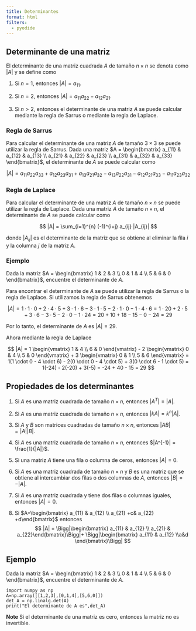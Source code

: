 ```yaml
---
title: Determinantes
format: html
filters:
  - pyodide
---
```



## Determinante de una matriz

El determinante de una matriz cuadrada $A$ de tamaño $n \times n$ se denota como $|A|$ y se define como

1. Si $n=1$, entonces $|A| = a_{11}$.

2. Si $n=2$, entonces $|A| = a_{11}a_{22} - a_{12}a_{21}$.

3. Si $n>2$, entonces el determinante de una matriz $A$ se puede calcular mediante la regla de Sarrus o mediante la regla de Laplace.

### Regla de Sarrus

Para calcular el determinante de una matriz $A$ de tamaño $3 \times 3$ se puede utilizar la regla de Sarrus. Dada una matriz $A = \begin{bmatrix} a_{11} & a_{12} & a_{13} \\ a_{21} & a_{22} & a_{23} \\ a_{31} & a_{32} & a_{33} \end{bmatrix}$, el determinante de $A$ se puede calcular como

$$
|A| = a_{11}a_{22}a_{33} + a_{12}a_{23}a_{31} + a_{13}a_{21}a_{32} - a_{13}a_{22}a_{31} - a_{12}a_{21}a_{33} - a_{11}a_{23}a_{32}
$$

### Regla de Laplace

Para calcular el determinante de una matriz $A$ de tamaño $n \times n$ se puede utilizar la regla de Laplace. Dada una matriz $A$ de tamaño $n \times n$, el determinante de $A$ se puede calcular como

$$
|A| = \sum_{i=1}^{n} (-1)^{i+j} a_{ij} |A_{ij}|
$$

donde $|A_{ij}|$ es el determinante de la matriz que se obtiene al eliminar la fila $i$ y la columna $j$ de la matriz $A$.

### Ejemplo

Dada la matriz $A = \begin{bmatrix} 1 & 2 & 3 \\ 0 & 1 & 4 \\ 5 & 6 & 0 \end{bmatrix}$, encuentre el determinante de $A$.

Para encontrar el determinante de $A$ se puede utilizar la regla de Sarrus o la regla de Laplace. Si utilizamos la regla de Sarrus obtenemos

$$
|A| = 1 \cdot 1 \cdot 0 + 2 \cdot 4 \cdot 5 + 3 \cdot 1 \cdot 6 - 3 \cdot 1 \cdot 5 - 2 \cdot 1 \cdot 0 - 1 \cdot 4 \cdot 6 = 1 \cdot 20 + 2 \cdot 5 + 3 \cdot 6 - 3 \cdot 5 - 2 \cdot 0 - 1 \cdot 24 = 20 + 10 + 18 - 15 - 0 - 24 = 29
$$

Por lo tanto, el determinante de $A$ es $|A| = 29$.

Ahora mediante la regla de Laplace

$$
|A| = 1 \begin{vmatrix} 1 & 4 \\ 6 & 0 \end{vmatrix} - 2 \begin{vmatrix} 0 & 4 \\ 5 & 0 \end{vmatrix} + 3 \begin{vmatrix} 0 & 1 \\ 5 & 6 \end{vmatrix} = 1(1 \cdot 0 - 4 \cdot 6) - 2(0 \cdot 0 - 4 \cdot 5) + 3(0 \cdot 6 - 1 \cdot 5) = 1(-24) - 2(-20) + 3(-5) = -24 + 40 - 15 = 29
$$

## Propiedades de los determinantes

1. Si $A$ es una matriz cuadrada de tamaño $n \times n$, entonces $|A^T| = |A|$.

2. Si $A$ es una matriz cuadrada de tamaño $n \times n$, entonces $|kA| = k^n |A|$. 

3. Si $A$ y $B$ son matrices cuadradas de tamaño $n \times n$, entonces $|AB| = |A| |B|$.

4. Si $A$ es una matriz cuadrada de tamaño $n \times n$, entonces $|A^{-1}| = \frac{1}{|A|}$.
5. Si una matriz $A$ tiene una fila o columna de ceros, entonces $|A| = 0$.
6. Si $A$ es una matriz cuadrada de tamaño $n \times n$ y $B$ es una matriz que se obtiene al intercambiar dos filas o dos columnas de $A$, entonces $|B| = -|A|$.

7. Si $A$ es una matriz cuadrada y tiene dos filas o columnas iguales, entonces $|A| = 0$.

8. Si $A=\begin{bmatrix} a_{11} & a_{12} \\ a_{21} +c& a_{22} +d\end{bmatrix}$ entonces 
$$
|A| = \Bigg|\begin{bmatrix} a_{11} & a_{12} \\ a_{21} & a_{22}\end{bmatrix}\Bigg|+ \Bigg|\begin{bmatrix} a_{11} & a_{12} \\a&d \end{bmatrix}\Bigg|
$$  


## Ejemplo 

Dada la matriz $A = \begin{bmatrix} 1 & 2 & 3 \\ 0 & 1 & 4 \\ 5 & 6 & 0 \end{bmatrix}$, encuentre el determinante de $A$.

```pyodide-python
import numpy as np
A=np.array([[1,2,3],[0,1,4],[5,6,0]])
det_A = np.linalg.det(A)
print("El determinante de A es",det_A)
```
**Note** Si el determinante de una matriz es cero, entonces la matriz no es invertible.

